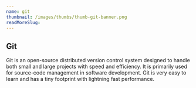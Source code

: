 ```yaml
---
name: git
thumbnail: /images/thumbs/thumb-git-banner.png
readMoreSlug:
---
```


## Git

Git is an open-source distributed version control system designed to handle both small and large projects with speed and efficiency. It is primarily used for source-code management in software development. Git is very easy to learn and has a tiny footprint with lightning fast performance.
